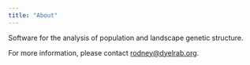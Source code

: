```yaml
---
title: "About"
---
```


Software for the analysis of population and landscape genetic structure. 

For more information, please contact [rodney@dyelrab.org](mailto://rodney@dyerlab.org).



